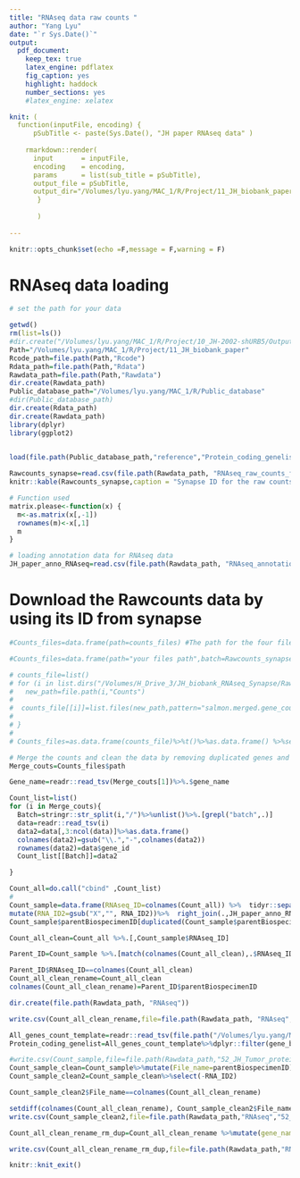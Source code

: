 ```yaml
---
title: "RNAseq data raw counts "
author: "Yang Lyu"
date: "`r Sys.Date()`"
output:
  pdf_document:
    keep_tex: true
    latex_engine: pdflatex
    fig_caption: yes
    highlight: haddock
    number_sections: yes
    #latex_engine: xelatex

knit: (
  function(inputFile, encoding) { 
      pSubTitle <- paste(Sys.Date(), "JH paper RNAseq data" )
     
    rmarkdown::render( 
      input       = inputFile, 
      encoding    = encoding, 
      params      = list(sub_title = pSubTitle),      
      output_file = pSubTitle,
      output_dir="/Volumes/lyu.yang/MAC_1/R/Project/11_JH_biobank_paper/Output/RNAseq/Github" ) 
       }
       
       )
      
---
```



```r
knitr::opts_chunk$set(echo =F,message = F,warning = F)
```


# RNAseq data loading
```r
# set the path for your data

getwd()
rm(list=ls())
#dir.create("/Volumes/lyu.yang/MAC_1/R/Project/10_JH-2002-shURB5/Output")
Path="/Volumes/lyu.yang/MAC_1/R/Project/11_JH_biobank_paper"
Rcode_path=file.path(Path,"Rcode")
Rdata_path=file.path(Path,"Rdata")
Rawdata_path=file.path(Path,"Rawdata")
dir.create(Rawdata_path)
Public_database_path="/Volumes/lyu.yang/MAC_1/R/Public_database"
#dir(Public_database_path)
dir.create(Rdata_path)
dir.create(Rawdata_path)
library(dplyr)
library(ggplot2)
 
```

```r
load(file.path(Public_database_path,"reference","Protein_coding_genelist.rdata"))
```


```r

Rawcounts_synapse=read.csv(file.path(Rawdata_path, "RNAseq_raw_counts_file_synapse_ID.csv"))
knitr::kable(Rawcounts_synapse,caption = "Synapse ID for the raw counts files")%>%kableExtra::kable_styling(latex_options = "hold_position")
```


```r
# Function used
matrix.please<-function(x) {
  m<-as.matrix(x[,-1])
  rownames(m)<-x[,1]
  m
}
```



```r
# loading annotation data for RNAseq data
JH_paper_anno_RNAseq=read.csv(file.path(Rawdata_path, "RNAseq_annotation_batch1_to_3.csv"))

```

# Download the Rawcounts data  by using its ID from synapse
```r

#Counts_files=data.frame(path=counts_files) #The path for the four files named with "salmon.merged.gene_counts.tsv"` for different batches

#Counts_files=data.frame(path="your files path",batch=Rawcounts_synapse)
```
```r
# counts_file=list()
# for (i in list.dirs("/Volumes/H_Drive_3/JH_biobank_RNAseq_Synapse/Raw_BAM",recursive=F)){
#   new_path=file.path(i,"Counts")
#   
#  counts_file[[i]]=list.files(new_path,pattern="salmon.merged.gene_counts.tsv",recursive = F,full.names = T) 
#   
# }
# 
# Counts_files=as.data.frame(counts_file)%>%t()%>%as.data.frame() %>%setNames(c("path"))%>%mutate(batch=names(counts_file))%>%dplyr::filter(!grepl("batch3",path))%>%mutate(batch=gsub(".*\\/","",batch))

```


```r
# Merge the counts and clean the data by removing duplicated genes and selecting protein-coding genes
Merge_couts=Counts_files$path

Gene_name=readr::read_tsv(Merge_couts[1])%>%.$gene_name

Count_list=list()
for (i in Merge_couts){
  Batch=stringr::str_split(i,"/")%>%unlist()%>%.[grepl("batch",.)]
  data=readr::read_tsv(i)
  data2=data[,3:ncol(data)]%>%as.data.frame()
  colnames(data2)=gsub("\\.","-",colnames(data2))
  rownames(data2)=data$gene_id
  Count_list[[Batch]]=data2

}

Count_all=do.call("cbind" ,Count_list)
#
Count_sample=data.frame(RNAseq_ID=colnames(Count_all)) %>%  tidyr::separate(RNAseq_ID,c("batch","RNA_ID2"),sep="\\.",remove=F)%>%dplyr::filter(batch!="WU_batch3")%>%
mutate(RNA_ID2=gsub("X","", RNA_ID2))%>%  right_join(.,JH_paper_anno_RNAseq,by="RNA_ID2")
Count_sample$parentBiospecimenID[duplicated(Count_sample$parentBiospecimenID)]

Count_all_clean=Count_all %>%.[,Count_sample$RNAseq_ID]

Parent_ID=Count_sample %>%.[match(colnames(Count_all_clean),.$RNAseq_ID),]

Parent_ID$RNAseq_ID==colnames(Count_all_clean)
Count_all_clean_rename=Count_all_clean
colnames(Count_all_clean_rename)=Parent_ID$parentBiospecimenID

dir.create(file.path(Rawdata_path, "RNAseq"))
```


```r
write.csv(Count_all_clean_rename,file=file.path(Rawdata_path, "RNAseq","52_JH_Tumor_raw_counts.csv"))
```

```r
All_genes_count_template=readr::read_tsv(file.path("/Volumes/lyu.yang/MAC_1/R/Project/10_JH-2002-shURB5/Rawdata","all.gene_counts.tsv"  ))
Protein_coding_genelist=All_genes_count_template%>%dplyr::filter(gene_biotype=="protein_coding")%>%.$external_gene_name
```


```r
#write.csv(Count_sample,file=file.path(Rawdata_path,"52_JH_Tumor_proteincoding_salmon_counts.csv"))
Count_sample_clean=Count_sample%>%mutate(File_name=parentBiospecimenID)%>%select(-batch.x)%>%rename(batch="batch.y")%>%mutate(batch=gsub("WU_batch1&","",batch))
Count_sample_clean2=Count_sample_clean%>%select(-RNA_ID2)

Count_sample_clean2$File_name==colnames(Count_all_clean_rename)

setdiff(colnames(Count_all_clean_rename), Count_sample_clean2$File_name)
write.csv(Count_sample_clean2,file=file.path(Rawdata_path,"RNAseq","52_JH_Tumor_RNAseq_annotation.csv"))

Count_all_clean_rename_rm_dup=Count_all_clean_rename %>%mutate(gene_name=Gene_name) %>% subset(gene_name%in% Protein_coding_genelist) %>% group_by(gene_name) %>%summarise_all(mean)%>%as.data.frame()%>%matrix.please()
```


```r
write.csv(Count_all_clean_rename_rm_dup,file=file.path(Rawdata_path,"RNAseq","52_JH_Tumor_proteincoding_salmon_counts.csv"))
```

```r
knitr::knit_exit()
```
 

